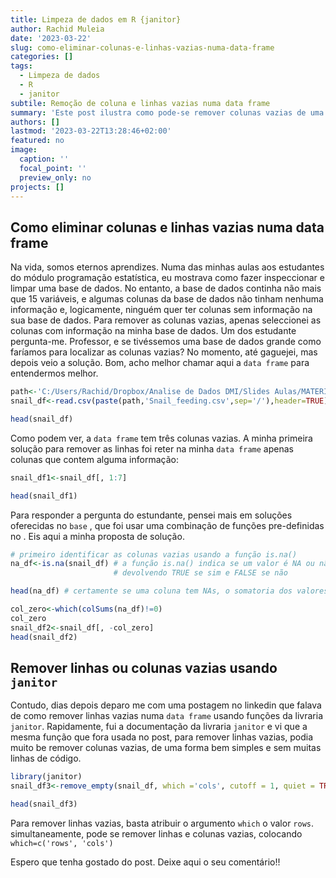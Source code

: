 ```yaml
---
title: Limpeza de dados em R {janitor}
author: Rachid Muleia
date: '2023-03-22'
slug: como-eliminar-colunas-e-linhas-vazias-numa-data-frame
categories: []
tags:
  - Limpeza de dados
  - R
  - janitor
subtile: Remoção de coluna e linhas vazias numa data frame 
summary: 'Este post ilustra como pode-se remover colunas vazias de uma base de dados usando o R, recorrendo a funções predefinidas e funções da livraria `janitor`'
authors: []
lastmod: '2023-03-22T13:28:46+02:00'
featured: no
image:
  caption: ''
  focal_point: ''
  preview_only: no
projects: []
---
```



## Como eliminar colunas e linhas vazias numa data frame

\vspace{0.2in}
Na vida, somos eternos aprendizes. Numa das minhas aulas aos estudantes do módulo programação estatística, eu mostrava como fazer  inspeccionar e limpar uma base de dados. No entanto, a base de dados continha não mais que 15 variáveis, e algumas colunas da base de dados não tinham nenhuma informação e, logicamente, ninguém quer ter colunas sem informação na sua base de dados. Para remover as colunas vazias, apenas seleccionei as colunas com informação na minha base de dados. Um dos estudante pergunta-me. Professor,  e se tivéssemos uma base de dados grande como faríamos para localizar as colunas vazias? No momento, até gaguejei, mas depois veio a solução.  Bom, acho melhor chamar aqui a `data frame` para entendermos melhor.

```r
path<-'C:/Users/Rachid/Dropbox/Analise de Dados DMI/Slides Aulas/MATERIAL DE AULAS MESTRADO/SLIDES'
snail_df<-read.csv(paste(path,'Snail_feeding.csv',sep='/'),header=TRUE)

head(snail_df)

```
Como podem ver, a `data frame` tem três colunas vazias. A minha primeira solução para remover as linhas foi  reter na minha `data frame` apenas colunas que contem alguma informação:


```r
snail_df1<-snail_df[, 1:7]

head(snail_df1)

```

Para responder a pergunta do estundante, pensei mais em soluções oferecidas no `base` <i class="fab fa-r-project" aria-hidden="true" style="color:#035AA6"></i>, que foi usar uma combinação de funções pre-definidas no <i class="fab fa-r-project" aria-hidden="true" style="color:#035AA6"></i>. Eis aqui a minha proposta de solução.


```r
# primeiro identificar as colunas vazias usando a função is.na()
na_df<-is.na(snail_df) # a função is.na() indica se um valor é NA ou não
                       # devolvendo TRUE se sim e FALSE se não

head(na_df) # certamente se uma coluna tem NAs, o somatoria dos valores dessa coluna será deferente de zero, então recorri a função colSums

col_zero<-which(colSums(na_df)!=0)
col_zero
snail_df2<-snail_df[, -col_zero]
head(snail_df2)
```

## Remover linhas ou colunas vazias usando `janitor`

\vspace{0.2in}

Contudo, dias depois deparo me com uma postagem no linkedin <i class="fa-brands fa-linkedin"></i> que falava de como remover linhas vazias numa `data frame` usando funções da livraria `janitor`. Rapidamente, fui a documentação da livraria `janitor` e vi que a mesma função que fora usada no post, para remover linhas vazias, podia muito be remover colunas vazias, de uma forma bem simples e sem muitas linhas de código. 
 
```r
library(janitor)
snail_df3<-remove_empty(snail_df, which ='cols', cutoff = 1, quiet = TRUE)

head(snail_df3)
```

Para remover linhas vazias, basta atribuir o argumento `which` o valor `rows`. simultaneamente, pode se remover linhas e colunas vazias, colocando `which=c('rows', 'cols')`

Espero que tenha gostado do post. Deixe aqui o seu comentário!!
 


<script src="https://utteranc.es/client.js"
        repo="RachidMuleia/RachidMuleia.github.io"
        issue-term="pathname"
        label="Comment"
        theme="github-light"
        crossorigin="anonymous"
        async>
</script>
